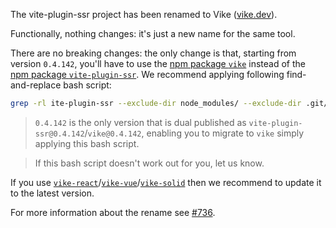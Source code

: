 
The vite-plugin-ssr project has been renamed to Vike ([vike.dev](https://vike.dev/)).

Functionally, nothing changes: it's just a new name for the same tool.

There are no breaking changes: the only change is that, starting from version `0.4.142`, you'll have to use the [npm package `vike`](https://www.npmjs.com/package/vike) instead of the [npm package `vite-plugin-ssr`](https://www.npmjs.com/package/vite-plugin-ssr). We recommend applying following find-and-replace bash script:
```bash
grep -rl ite-plugin-ssr --exclude-dir node_modules/ --exclude-dir .git/ | xargs sed -i 's/ite-plugin-ssr/ike/g'
```

> `0.4.142` is the only version that is dual published as `vite-plugin-ssr@0.4.142`/`vike@0.4.142`, enabling you to migrate to `vike` simply applying this bash script.

> If this bash script doesn't work out for you, let us know.

If you use [`vike-react`](https://github.com/vikejs/vike-react)/[`vike-vue`](https://github.com/vikejs/vike-vue)/[`vike-solid`](https://github.com/magne4000/vike-solid) then we recommend to update it to the latest version.

For more information about the rename see [#736](https://github.com/brillout/vite-plugin-ssr/issues/736).
